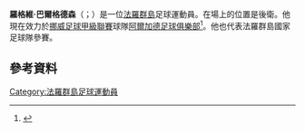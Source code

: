 '''羅格維·巴爾格德森'''（{{lang-fo|Rógvi Baldvinsson}}；{{bd|1989年|12月6日}}）是一位[[法羅群島|法羅群島]]足球運動員。在場上的位置是後衛。他現在效力於[[挪威足球甲級聯賽|挪威足球甲級聯賽]]球隊[[阿爾加德足球俱樂部|阿爾加德足球俱樂部]]<ref>{{cite web|url=http://www.algard-fk.no/portal/theme/organization/news/show.do;jsessionid=668EEA037C4B700ABFB9E91DB546804A?id=9278517|title=Rogvi er tilbake!|last=Sattler|first=Rune|date=31 March 2014|language=Norwegian|accessdate=16 April 2014|archiveurl=https://www.webcitation.org/6Osd4M8D3?url=http://www.algard-fk.no/portal/theme/organization/news/show.do;jsessionid=668EEA037C4B700ABFB9E91DB546804A?id=9278517|archivedate=2014年4月16日|deadurl=yes}}</ref>。他也代表法羅群島國家足球隊參賽。
==參考資料==
{{Reflist}}
{{Faroes-stub}}

{{DEFAULTSORT: Baldvinsson, Rógvi}}
[[Category:法羅群島足球運動員|Category:法羅群島足球運動員]]